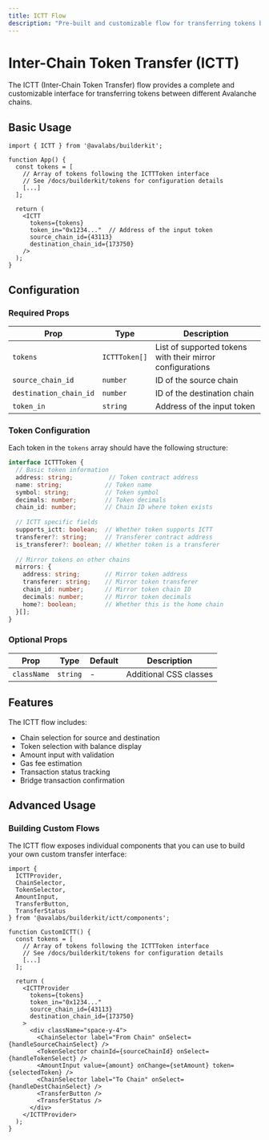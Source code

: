 ```yaml
---
title: ICTT Flow
description: "Pre-built and customizable flow for transferring tokens between Avalanche chains."
---
```


# Inter-Chain Token Transfer (ICTT)

The ICTT (Inter-Chain Token Transfer) flow provides a complete and customizable interface for transferring tokens between different Avalanche chains.

## Basic Usage

```tsx
import { ICTT } from '@avalabs/builderkit';

function App() {
  const tokens = [
    // Array of tokens following the ICTTToken interface
    // See /docs/builderkit/tokens for configuration details
    [...]
  ];

  return (
    <ICTT 
      tokens={tokens}
      token_in="0x1234..."  // Address of the input token
      source_chain_id={43113}
      destination_chain_id={173750}
    />
  );
}
```

## Configuration

### Required Props

| Prop | Type | Description |
|------|------|-------------|
| `tokens` | `ICTTToken[]` | List of supported tokens with their mirror configurations |
| `source_chain_id` | `number` | ID of the source chain |
| `destination_chain_id` | `number` | ID of the destination chain |
| `token_in` | `string` | Address of the input token |

### Token Configuration

Each token in the `tokens` array should have the following structure:

```typescript
interface ICTTToken {
  // Basic token information
  address: string;          // Token contract address
  name: string;            // Token name
  symbol: string;          // Token symbol
  decimals: number;        // Token decimals
  chain_id: number;        // Chain ID where token exists
  
  // ICTT specific fields
  supports_ictt: boolean;  // Whether token supports ICTT
  transferer?: string;     // Transferer contract address
  is_transferer?: boolean; // Whether token is a transferer
  
  // Mirror tokens on other chains
  mirrors: {
    address: string;       // Mirror token address
    transferer: string;    // Mirror token transferer
    chain_id: number;      // Mirror token chain ID
    decimals: number;      // Mirror token decimals
    home?: boolean;        // Whether this is the home chain
  }[];
}
```

### Optional Props

| Prop | Type | Default | Description |
|------|------|---------|-------------|
| `className` | `string` | - | Additional CSS classes |

## Features

The ICTT flow includes:

- Chain selection for source and destination
- Token selection with balance display
- Amount input with validation
- Gas fee estimation
- Transaction status tracking
- Bridge transaction confirmation

## Advanced Usage

### Building Custom Flows

The ICTT flow exposes individual components that you can use to build your own custom transfer interface:

```tsx
import { 
  ICTTProvider,
  ChainSelector, 
  TokenSelector,
  AmountInput,
  TransferButton,
  TransferStatus 
} from '@avalabs/builderkit/ictt/components';

function CustomICTT() {
  const tokens = [
    // Array of tokens following the ICTTToken interface
    // See /docs/builderkit/tokens for configuration details
    [...]
  ];

  return (
    <ICTTProvider
      tokens={tokens}
      token_in="0x1234..."
      source_chain_id={43113}
      destination_chain_id={173750}
    >
      <div className="space-y-4">
        <ChainSelector label="From Chain" onSelect={handleSourceChainSelect} />
        <TokenSelector chainId={sourceChainId} onSelect={handleTokenSelect} />
        <AmountInput value={amount} onChange={setAmount} token={selectedToken} />
        <ChainSelector label="To Chain" onSelect={handleDestChainSelect} />
        <TransferButton />
        <TransferStatus />
      </div>
    </ICTTProvider>
  );
}
```
